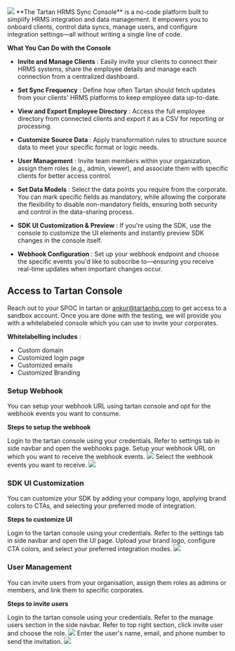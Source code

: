 <Frame> <img src="/images/login.png"/> </Frame>
**The Tartan HRMS Sync Console** is a no-code platform built to simplify HRMS integration and data management. It empowers you to onboard clients, control data syncs, manage users, and configure integration settings—all without writing a single line of code.

**What You Can Do with the Console**

- **Invite and Manage Clients** : Easily invite your clients to connect their HRMS systems, share the employee details and manage each connection from a centralized dashboard.

- **Set Sync Frequency** : Define how often Tartan should fetch updates from your clients' HRMS platforms to keep employee data up-to-date.

- **View and Export Employee Directory** : Access the full employee directory from connected clients and export it as a CSV for reporting or processing.

- **Customize Source Data** : Apply transformation rules to structure source data to meet your specific format or logic needs.

- **User Management** : Invite team members within your organization, assign them roles (e.g., admin, viewer), and associate them with specific clients for better access control.

- **Set Data Models** : Select the data points you require from the corporate. You can mark specific fields as mandatory, while allowing the corporate the flexibility to disable non-mandatory fields, ensuring both security and control in the data-sharing process.

- **SDK UI Customization & Preview** : If you're using the SDK, use the console to customize the UI elements and instantly preview SDK changes in the console itself.

- **Webhook Configuration** : Set up your webhook endpoint and choose the specific events you'd like to subscribe to—ensuring you receive real-time updates when important changes occur.


## Access to Tartan Console
Reach out to your SPOC in tartan or [ankur@tartanhq.com](mailto:ankur@tartanhq.com) to get access to a sandbox account.
Once you are done with the testing, we will provide you with a whitelabeled console which you can use to invite your corporates.

**Whitelabelling includes** :
- Custom domain 
- Customized login page
- Customized emails
- Customized Branding


### Setup Webhook 
You can setup your webhook URL using tartan console and opt for the webhook events you want to consume.

**Steps to setup the webhook**

<Steps> 
  <Step title="Login to tartan console">
    Login to the tartan console using your credentials.
  </Step>
<Step title="Open settings">
    Refer to settings tab in side navbar and open the webhooks page.
  </Step>
  <Step title="Setup webhook URL">
   Setup your webhook URL on which you want to receive the webhook events.
   <Frame> <img src="/images/webhook.png"/> </Frame>
  </Step>
  <Step title="Setup webhook events">
   Select the webhook events you want to receive.
  <Frame> <img src="/images/webhook-events.png"/> </Frame>
  </Step>
</Steps> 

### SDK UI Customization
You can customize your SDK by adding your company logo, applying brand colors to CTAs, and selecting your preferred mode of integration.

**Steps to customize UI**

<Steps> 
  <Step title="Login to tartan console">
    Login to the tartan console using your credentials.
  </Step>
<Step title="Open settings">
    Refer to the settings tab in side navbar and open the UI page.
  </Step>
  <Step title="Setup logo and CTA color">
  Upload your brand logo, configure CTA colors, and select your preferred integration modes.
  <Frame> <img src="/images/ui-customize.png"/> </Frame>
  </Step>

</Steps> 

### User Management
You can invite users from your organisation, assign them roles as admins or members, and link them to specific corporates.

**Steps to invite users**

<Steps> 
  <Step title="Login to tartan console">
    Login to the tartan console using your credentials.
  </Step>
<Step title="Click Manage Users">
    Refer to the manage users section in the side navbar.
  </Step>
  <Step title="Select Role">
   Refer to top right section, click invite user and choose the role.
  <Frame> <img src="/images/user-management.png"/> </Frame>
  </Step>
<Step title="Invite User">
   Enter the user's name, email, and phone number to send the invitation.
  <Frame> <img src="/images/invite-user.png"/> </Frame>
  </Step>
</Steps> 
